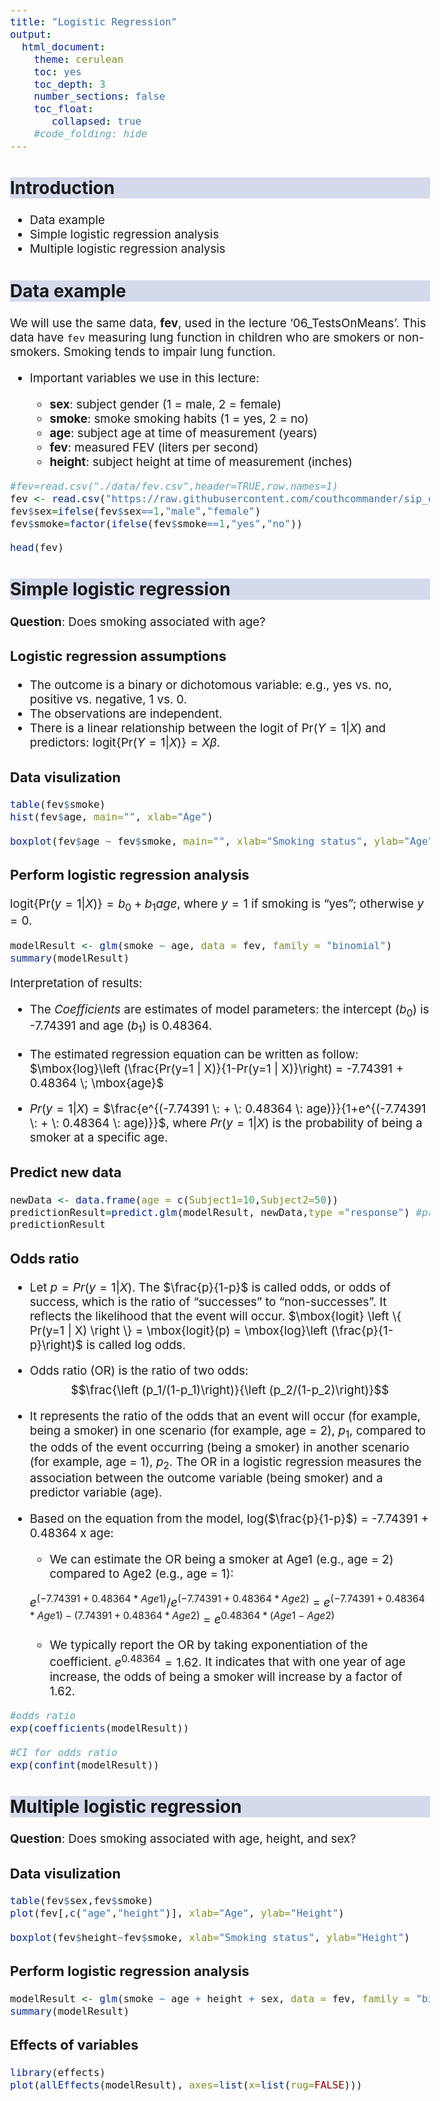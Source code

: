 ```yaml
---
title: "Logistic Regression"
output:
  html_document:
    theme: cerulean
    toc: yes
    toc_depth: 3
    number_sections: false
    toc_float: 
       collapsed: true
    #code_folding: hide
---
```


```{=html}
<style>
h2 {
  background-color: #D4DAEC;
}
body{
  font-size: 14pt;
}
</style>
```
## Introduction

-   Data example
-   Simple logistic regression analysis
-   Multiple logistic regression analysis

## Data example
We will use the same data, **fev**, used in the lecture '06_TestsOnMeans'. This data have `fev` measuring lung function in children who are smokers or non-smokers. Smoking tends to impair lung function.

* Important variables we use in this lecture:

    - **sex**: subject gender (1 = male, 2 = female)
    - **smoke**: smoke smoking habits (1 = yes, 2 = no)
    - **age**: subject age at time of measurement (years)
    - **fev**: measured FEV (liters per second)
    - **height**: subject height at time of measurement (inches)

```r

#fev=read.csv("./data/fev.csv",header=TRUE,row.names=1)
fev <- read.csv("https://raw.githubusercontent.com/couthcommander/sip_computing/main/labs/fev.csv",header=TRUE,row.names=1)
fev$sex=ifelse(fev$sex==1,"male","female")
fev$smoke=factor(ifelse(fev$smoke==1,"yes","no"))

head(fev)

```

## Simple logistic regression

**Question**: Does smoking associated with age?

### Logistic regression assumptions

-   The outcome is a binary or dichotomous variable: e.g., yes vs. no, positive vs. negative, 1 vs. 0.
-   The observations are independent.
-   There is a linear relationship between the logit of $\mbox{Pr}(Y=1 | X)$ and predictors: $\mbox{logit}\left\{\mbox{Pr}(Y=1 | X)\right\} = X \beta$.

### Data visulization

```r

table(fev$smoke)
hist(fev$age, main="", xlab="Age")

boxplot(fev$age ~ fev$smoke, main="", xlab="Smoking status", ylab="Age")

```

### Perform logistic regression analysis

$\mbox{logit}\left\{\mbox{Pr}(y=1 | X)\right\} = b_0 + b_1  age$, where $y = 1$ if smoking is "yes"; otherwise $y = 0$.

```r

modelResult <- glm(smoke ~ age, data = fev, family = "binomial")
summary(modelResult)

```

Interpretation of results:

- The *Coefficients* are estimates of model parameters: the intercept ($b_0$) is -7.74391 and age ($b_1$) is 0.48364.

- The estimated regression equation can be written as follow: $\mbox{log}\left (\frac{Pr(y=1 | X)}{1-Pr(y=1 | X)}\right) = -7.74391 + 0.48364 \; \mbox{age}$

- $Pr(y=1 | X)$ = $\frac{e^{(-7.74391  \: +  \: 0.48364 \: age)}}{1+e^{(-7.74391 \: +  \: 0.48364 \: age)}}$,  where $Pr(y=1 | X)$ is the probability of being a smoker at a specific age.

### Predict new data

```r

newData <- data.frame(age = c(Subject1=10,Subject2=50))
predictionResult=predict.glm(modelResult, newData,type ="response") #probabilities
predictionResult

```

### Odds ratio

- Let $p = Pr(y=1 | X)$. The $\frac{p}{1-p}$ is called odds, or odds of success, which is the ratio of "successes" to "non-successes". It reflects the likelihood that the event will occur. $\mbox{logit} \left \{ Pr(y=1 | X) \right \} = \mbox{logit}(p) = \mbox{log}\left (\frac{p}{1-p}\right)$ is called log odds.  

- Odds ratio (OR) is the ratio of two odds:
$$\frac{\left (p_1/(1-p_1)\right)}{\left (p_2/(1-p_2)\right)}$$
- It represents the ratio of the odds that an event will occur (for example, being a smoker) in one scenario (for example, age = 2), $p_1$, compared to the odds of the event occurring (being a smoker) in another scenario (for example, age = 1), $p_2$. The OR in a logistic regression measures the association between the outcome variable (being smoker) and a predictor variable (age).

- Based on the equation from the model, log($\frac{p}{1-p}$) = -7.74391 + 0.48364 x age:
    - We can estimate the OR being a smoker at Age1 (e.g., age = 2) compared to Age2 (e.g., age = 1):
    
    $e^{(-7.74391 + 0.48364*Age1)}/e^{(-7.74391 + 0.48364*Age2)}$ = $e^{(-7.74391 + 0.48364*Age1)-(7.74391 + 0.48364*Age2)}$ = $e^{0.48364*(Age1-Age2)}$

    - We typically report the OR by taking exponentiation of the coefficient. $e^{0.48364}=1.62$. It indicates that with one year of age increase, the odds of being a smoker will increase by a factor of 1.62.


```r

#odds ratio
exp(coefficients(modelResult))

#CI for odds ratio
exp(confint(modelResult))

```

## Multiple logistic regression

**Question**: Does smoking associated with age, height, and sex?

### Data visulization

```r

table(fev$sex,fev$smoke)
plot(fev[,c("age","height")], xlab="Age", ylab="Height")

boxplot(fev$height~fev$smoke, xlab="Smoking status", ylab="Height")


```

### Perform logistic regression analysis

```r

modelResult <- glm(smoke ~ age + height + sex, data = fev, family = "binomial")
summary(modelResult)

```

### Effects of variables

```r

library(effects)
plot(allEffects(modelResult), axes=list(x=list(rug=FALSE)))


```

